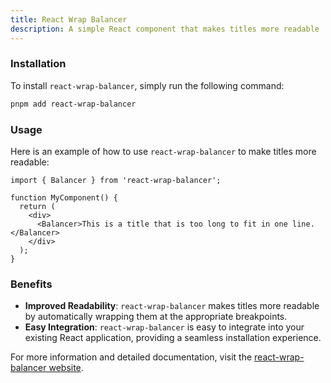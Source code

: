 ```yaml
---
title: React Wrap Balancer
description: A simple React component that makes titles more readable
---
```


### Installation

To install `react-wrap-balancer`, simply run the following command:

```sh title="Terminal"
pnpm add react-wrap-balancer
```

### Usage

Here is an example of how to use `react-wrap-balancer` to make titles more readable:

```tsx title="my-component.tsx"
import { Balancer } from 'react-wrap-balancer';

function MyComponent() {
  return (
    <div>
      <Balancer>This is a title that is too long to fit in one line.</Balancer>
    </div>
  );
}
```

### Benefits

- <Icon icon="check" iconType="solid" /> **Improved Readability**: `react-wrap-balancer` makes titles more readable by automatically wrapping them at the appropriate breakpoints.
- <Icon icon="check" iconType="solid" /> **Easy Integration**: `react-wrap-balancer` is easy to integrate into your existing React application, providing a seamless installation experience.

For more information and detailed documentation, visit the [react-wrap-balancer website](https://react-wrap-balancer.vercel.app/).
